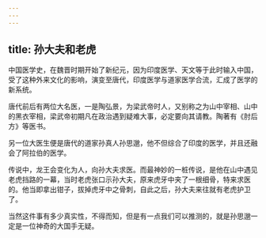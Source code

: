 ```yaml
---
---
---
```

title: 孙大夫和老虎
---




中国医学史，在魏晋时期开始了新纪元，因为印度医学、天文等于此时输入中国，受了这种外来文化的影响，演变至唐代，印度医学与道家医学合流，汇成了医学的新系统。

唐代前后有两位大名医，一是陶弘景，为梁武帝时人，又别称之为山中宰相、山中的黑衣宰相，梁武帝初期凡在政治遇到疑难大事，必定要向其请教。陶著有《肘后方》等医书。

另一位大医生便是唐代的道家孙真人孙思邈，他不但综合了印度的医学，并且还融会了阿拉伯的医学。

传说中，龙王会变化为人，向孙大夫求医。而最神妙的一桩传说，是他在山中遇见老虎挡路的一幕，当时老虎张口示孙大夫，原来虎牙中夹了一根细骨，特来求医的。他当即拿出钳子，拔掉虎牙中之骨刺，自此之后，孙大夫来往就有老虎护卫了。

当然这件事有多少真实性，不得而知，但是有一点我们可以推测的，就是孙思邈一定是一位神奇的大国手无疑。